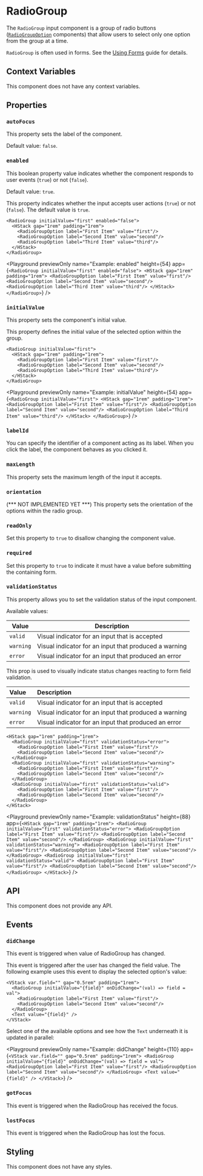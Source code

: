 # RadioGroup

The `RadioGroup` input component is a group of radio buttons ([`RadioGroupOption`](./RadioGroupOption.mdx) components) that allow users to select only one option from the group at a time.

`RadioGroup` is often used in forms. See the [Using Forms](/learning/using-components/forms.mdx) guide for details.

## Context Variables

This component does not have any context variables.

## Properties

### `autoFocus`

This property sets the label of the component.

Default value: `false`.

### `enabled`

This boolean property value indicates whether the component responds to user events (`true`) or not (`false`).

Default value: `true`.

This property indicates whether the input accepts user actions (`true`) or not (`false`). The default value is `true`.

```ueml copy /enabled="false"/
<RadioGroup initialValue="first" enabled="false">
  <HStack gap="1rem" padding="1rem">
    <RadioGroupOption label="First Item" value="first"/>
    <RadioGroupOption label="Second Item" value="second"/>
    <RadioGroupOption label="Third Item" value="third"/>
  </HStack>
</RadioGroup>
```

<Playground
  previewOnly
  name="Example: enabled"
  height={54}
  app={`
    <RadioGroup initialValue="first" enabled="false">
      <HStack gap="1rem" padding="1rem">
        <RadioGroupOption label="First Item" value="first"/>
        <RadioGroupOption label="Second Item" value="second"/>
        <RadioGroupOption label="Third Item" value="third"/>
      </HStack>
    </RadioGroup>
  `}
/>

### `initialValue`

This property sets the component's initial value.

This property defines the initial value of the selected option within the group.

```ueml copy /initialValue="first"/
<RadioGroup initialValue="first">
  <HStack gap="1rem" padding="1rem">
    <RadioGroupOption label="First Item" value="first"/>
    <RadioGroupOption label="Second Item" value="second"/>
    <RadioGroupOption label="Third Item" value="third"/>
  </HStack>
</RadioGroup>
```

<Playground
  previewOnly
  name="Example: initialValue"
  height={54}
  app={`
  <RadioGroup initialValue="first">
    <HStack gap="1rem" padding="1rem">
      <RadioGroupOption label="First Item" value="first"/>
      <RadioGroupOption label="Second Item" value="second"/>
      <RadioGroupOption label="Third Item" value="third"/>
    </HStack>
  </RadioGroup>
  `}
/>

### `labelId`

You can specify the identifier of a component acting as its label. When you click the label, the component behaves as you clicked it.

### `maxLength`

This property sets the maximum length of the input it accepts.

### `orientation`

(*** NOT IMPLEMENTED YET ***) This property sets the orientation of the options within the radio group.

### `readOnly`

Set this property to `true` to disallow changing the component value.

### `required`

Set this property to `true` to indicate it must have a value before submitting the containing form.

### `validationStatus`

This property allows you to set the validation status of the input component.

Available values:

| Value | Description |
| --- | --- |
| `valid` | Visual indicator for an input that is accepted |
| `warning` | Visual indicator for an input that produced a warning |
| `error` | Visual indicator for an input that produced an error |


This prop is used to visually indicate status changes reacting to form field validation.

| Value     | Description                                           |
| :-------- | :---------------------------------------------------- |
| `valid`   | Visual indicator for an input that is accepted        |
| `warning` | Visual indicator for an input that produced a warning |
| `error`   | Visual indicator for an input that produced an error  |

```ueml copy
<HStack gap="1rem" padding="1rem">
  <RadioGroup initialValue="first" validationStatus="error">
    <RadioGroupOption label="First Item" value="first"/>
    <RadioGroupOption label="Second Item" value="second"/>
  </RadioGroup>
  <RadioGroup initialValue="first" validationStatus="warning">
    <RadioGroupOption label="First Item" value="first"/>
    <RadioGroupOption label="Second Item" value="second"/>
  </RadioGroup>
  <RadioGroup initialValue="first" validationStatus="valid">
    <RadioGroupOption label="First Item" value="first"/>
    <RadioGroupOption label="Second Item" value="second"/>
  </RadioGroup>
</HStack>
```

<Playground
  previewOnly
  name="Example: validationStatus"
  height={88}
  app={`
    <HStack gap="1rem" padding="1rem">
      <RadioGroup initialValue="first" validationStatus="error">
        <RadioGroupOption label="First Item" value="first"/>
        <RadioGroupOption label="Second Item" value="second"/>
      </RadioGroup>
      <RadioGroup initialValue="first" validationStatus="warning">
        <RadioGroupOption label="First Item" value="first"/>
        <RadioGroupOption label="Second Item" value="second"/>
      </RadioGroup>
      <RadioGroup initialValue="first" validationStatus="valid">
        <RadioGroupOption label="First Item" value="first"/>
        <RadioGroupOption label="Second Item" value="second"/>
      </RadioGroup>
    </HStack>
  `}
/>

## API

This component does not provide any API.

## Events

### `didChange`

This event is triggered when value of RadioGroup has changed.

This event is triggered after the user has changed the field value. The following example uses this event to display the selected option's value:

```ueml copy /onDidChange="(val) => field = val"/
<VStack var.field="" gap="0.5rem" padding="1rem">
  <RadioGroup initialValue="{field}" onDidChange="(val) => field = val">
    <RadioGroupOption label="First Item" value="first"/>
    <RadioGroupOption label="Second Item" value="second"/>
  </RadioGroup>
  <Text value="{field}" />
</VStack>
```

Select one of the available options and see how the `Text` underneath it is updated in parallel:

<Playground
  previewOnly
  name="Example: didChange"
  height={110}
  app={`
    <VStack var.field="" gap="0.5rem" padding="1rem">
      <RadioGroup initialValue="{field}" onDidChange="(val) => field = val">
        <RadioGroupOption label="First Item" value="first"/>
        <RadioGroupOption label="Second Item" value="second"/>
      </RadioGroup>
      <Text value="{field}" />
    </VStack>
  `}
/>

### `gotFocus`

This event is triggered when the RadioGroup has received the focus.

### `lostFocus`

This event is triggered when the RadioGroup has lost the focus.

## Styling

This component does not have any styles.
